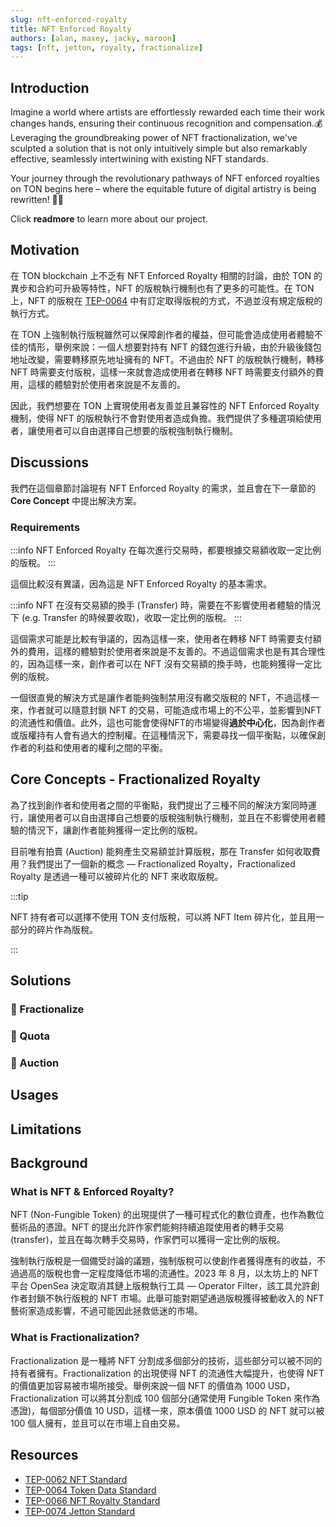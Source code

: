 ```yaml
---
slug: nft-enforced-royalty
title: NFT Enforced Royalty
authors: [alan, maxey, jacky, maroon]
tags: [nft, jetton, royalty, fractionalize]
---
```


## Introduction

Imagine a world where artists are effortlessly rewarded each time their work changes hands, ensuring their continuous recognition and compensation.💰 Leveraging the groundbreaking power of NFT fractionalization, we've sculpted a solution that is not only intuitively simple but also remarkably effective, seamlessly intertwining with existing NFT standards.

Your journey through the revolutionary pathways of NFT enforced royalties on TON begins here – where the equitable future of digital artistry is being rewritten! 🎨✨

Click **readmore** to learn more about our project.

<!-- truncate -->

## Motivation

在 TON blockchain 上不乏有 NFT Enforced Royalty 相關的討論，由於 TON 的異步和合約可升級等特性，NFT 的版稅執行機制也有了更多的可能性。在 TON 上，NFT 的版稅在 [TEP-0064](https://github.com/ton-blockchain/TEPs/blob/master/text/0064-token-data-standard.md) 中有訂定取得版稅的方式，不過並沒有規定版稅的執行方式。

在 TON 上強制執行版稅雖然可以保障創作者的權益，但可能會造成使用者體驗不佳的情形，舉例來說：一個人想要對持有 NFT 的錢包進行升級，由於升級後錢包地址改變，需要轉移原先地址擁有的 NFT。不過由於 NFT 的版稅執行機制，轉移 NFT 時需要支付版稅，這樣一來就會造成使用者在轉移 NFT 時需要支付額外的費用，這樣的體驗對於使用者來說是不友善的。

因此，我們想要在 TON 上實現使用者友善並且兼容性的 NFT Enforced Royalty 機制，使得 NFT 的版稅執行不會對使用者造成負擔。我們提供了多種選項給使用者，讓使用者可以自由選擇自己想要的版稅強制執行機制。

## Discussions

我們在這個章節討論現有 NFT Enforced Royalty 的需求，並且會在下一章節的 **Core Concept** 中提出解決方案。

### Requirements

:::info
NFT Enforced Royalty 在每次進行交易時，都要根據交易額收取一定比例的版稅。
:::

這個比較沒有異議，因為這是 NFT Enforced Royalty 的基本需求。

:::info
NFT 在沒有交易額的換手 (Transfer) 時，需要在不影響使用者體驗的情況下 (e.g. Transfer 的時候要收取)，收取一定比例的版稅。
:::

這個需求可能是比較有爭議的，因為這樣一來，使用者在轉移 NFT 時需要支付額外的費用，這樣的體驗對於使用者來說是不友善的。不過這個需求也是有其合理性的，因為這樣一來，創作者可以在 NFT 沒有交易額的換手時，也能夠獲得一定比例的版稅。

一個很直覺的解決方式是讓作者能夠強制禁用沒有繳交版稅的 NFT，不過這樣一來，作者就可以隨意封鎖 NFT 的交易，可能造成市場上的不公平，並影響到NFT的流通性和價值。此外，這也可能會使得NFT的市場變得**過於中心化**，因為創作者或版權持有人會有過大的控制權。在這種情況下，需要尋找一個平衡點，以確保創作者的利益和使用者的權利之間的平衡。

## Core Concepts - Fractionalized Royalty

為了找到創作者和使用者之間的平衡點，我們提出了三種不同的解決方案同時運行，讓使用者可以自由選擇自己想要的版稅強制執行機制，並且在不影響使用者體驗的情況下，讓創作者能夠獲得一定比例的版稅。

目前唯有拍賣 (Auction) 能夠產生交易額並計算版稅，那在 Transfer 如何收取費用？我們提出了一個新的概念 — Fractionalized Royalty，Fractionalized Royalty 是透過一種可以被碎片化的 NFT 來收取版稅。

:::tip

NFT 持有者可以選擇不使用 TON 支付版稅，可以將 NFT Item 碎片化，並且用一部分的碎片作為版稅。

:::

## Solutions

### 🎯 Fractionalize

<!-- 講 Fractionalize -->

### 🎯 Quota

<!-- 講 Qutoa shop 的設計原理-->

### 🎯 Auction

## Usages

## Limitations

## Background

### What is NFT & Enforced Royalty?

NFT (Non-Fungible Token) 的出現提供了一種可程式化的數位資產，也作為數位藝術品的憑證。NFT 的提出允許作家們能夠持續追蹤使用者的轉手交易 (transfer)，並且在每次轉手交易時，作家們可以獲得一定比例的版稅。

強制執行版稅是一個備受討論的議題，強制版稅可以使創作者獲得應有的收益，不過過高的版稅也會一定程度降低市場的流通性。2023 年 8 月，以太坊上的 NFT 平台 OpenSea 決定取消其鏈上版稅執行工具 — Operator Filter，該工具允許創作者封鎖不執行版稅的 NFT 市場。此舉可能對期望通過版稅獲得被動收入的 NFT 藝術家造成影響，不過可能因此拯救低迷的市場。

### What is Fractionalization?

Fractionalization 是一種將 NFT 分割成多個部分的技術，這些部分可以被不同的持有者擁有。Fractionalization 的出現使得 NFT 的流通性大幅提升，也使得 NFT 的價值更加容易被市場所接受。舉例來說一個 NFT 的價值為 1000 USD，Fractionalization 可以將其分割成 100 個部分(通常使用 Fungible Token 來作為憑證)，每個部分價值 10 USD，這樣一來，原本價值 1000 USD 的 NFT 就可以被 100 個人擁有，並且可以在市場上自由交易。

## Resources

- [TEP-0062 NFT Standard](https://github.com/ton-blockchain/TEPs/blob/master/text/0062-nft-standard.md)
- [TEP-0064 Token Data Standard](https://github.com/ton-blockchain/TEPs/blob/master/text/0064-token-data-standard.md)
- [TEP-0066 NFT Royalty Standard](https://github.com/ton-blockchain/TEPs/blob/master/text/0066-nft-royalty-standard.md)
- [TEP-0074 Jetton Standard](https://github.com/ton-blockchain/TEPs/blob/master/text/0074-jettons-standard.md)

